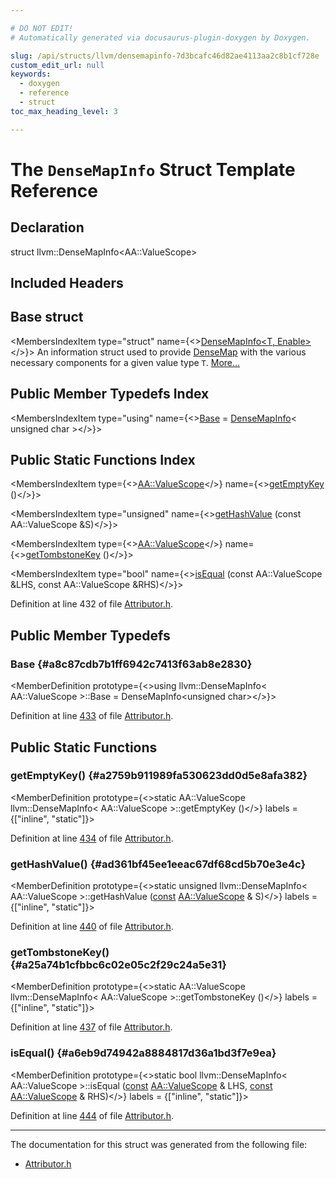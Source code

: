 ```yaml
---

# DO NOT EDIT!
# Automatically generated via docusaurus-plugin-doxygen by Doxygen.

slug: /api/structs/llvm/densemapinfo-7d3bcafc46d82ae4113aa2c8b1cf728e
custom_edit_url: null
keywords:
  - doxygen
  - reference
  - struct
toc_max_heading_level: 3

---
```





# The `DenseMapInfo` Struct Template Reference

<DoxygenPage pluginConfig={pluginConfig}>



## Declaration

<CodeBlock>struct llvm::DenseMapInfo&lt;AA::ValueScope&gt;</CodeBlock>

## Included Headers

<IncludesList>
<IncludesListItem
  filePath="llvm/Transforms/IPO/Attributor.h"
  permalink="/docs/api/files/include/include/llvm/include/llvm/transforms/include/llvm/transforms/ipo/attributor-h"
  isLocal="true" />
</IncludesList>

## Base struct

<MembersIndex>

<MembersIndexItem
  type="struct"
  name={<><a href="/docs/api/structs/llvm/densemapinfo">DenseMapInfo&lt;T, Enable&gt;</a></>}>
An information struct used to provide <a href="/docs/api/classes/llvm/densemap">DenseMap</a> with the various necessary components for a given value type <code>T</code>. <a href="/docs/api/structs/llvm/densemapinfo/#details">More...</a>
</MembersIndexItem>

</MembersIndex>

## Public Member Typedefs Index

<MembersIndex>

<MembersIndexItem
  type="using"
  name={<><a href="#a8c87cdb7b1ff6942c7413f63ab8e2830">Base</a> = <a href="/docs/api/structs/llvm/densemapinfo">DenseMapInfo</a>&lt; unsigned char &gt;</>}>
</MembersIndexItem>

</MembersIndex>

## Public Static Functions Index

<MembersIndex>

<MembersIndexItem
  type={<><a href="/docs/api/namespaces/llvm/aa/#ac85851126814105f4a92b699293e4141">AA::ValueScope</a></>}
  name={<><a href="#a2759b911989fa530623dd0d5e8afa382">getEmptyKey</a> ()</>}>
</MembersIndexItem>

<MembersIndexItem
  type="unsigned"
  name={<><a href="#ad361bf45ee1eeac67df68cd5b70e3e4c">getHashValue</a> (const AA::ValueScope &amp;S)</>}>
</MembersIndexItem>

<MembersIndexItem
  type={<><a href="/docs/api/namespaces/llvm/aa/#ac85851126814105f4a92b699293e4141">AA::ValueScope</a></>}
  name={<><a href="#a25a74b1cfbbc6c02e05c2f29c24a5e31">getTombstoneKey</a> ()</>}>
</MembersIndexItem>

<MembersIndexItem
  type="bool"
  name={<><a href="#a6eb9d74942a8884817d36a1bd3f7e9ea">isEqual</a> (const AA::ValueScope &amp;LHS, const AA::ValueScope &amp;RHS)</>}>
</MembersIndexItem>

</MembersIndex>


Definition at line 432 of file <a href="/docs/api/files/include/include/llvm/include/llvm/transforms/include/llvm/transforms/ipo/attributor-h">Attributor.h</a>.

<SectionDefinition>

## Public Member Typedefs

### Base {#a8c87cdb7b1ff6942c7413f63ab8e2830}

<MemberDefinition
  prototype={<>using llvm::DenseMapInfo&lt; AA::ValueScope &gt;::Base =  DenseMapInfo&lt;unsigned char&gt;</>}>

Definition at line <a href="/docs/api/files/include/include/llvm/include/llvm/transforms/include/llvm/transforms/ipo/attributor-h/#l00433">433</a> of file <a href="/docs/api/files/include/include/llvm/include/llvm/transforms/include/llvm/transforms/ipo/attributor-h">Attributor.h</a>.
</MemberDefinition>

</SectionDefinition>

<SectionDefinition>

## Public Static Functions

### getEmptyKey() {#a2759b911989fa530623dd0d5e8afa382}

<MemberDefinition
  prototype={<>static AA::ValueScope llvm::DenseMapInfo&lt; AA::ValueScope &gt;::getEmptyKey ()</>}
  labels = {["inline", "static"]}>

Definition at line <a href="/docs/api/files/include/include/llvm/include/llvm/transforms/include/llvm/transforms/ipo/attributor-h/#l00434">434</a> of file <a href="/docs/api/files/include/include/llvm/include/llvm/transforms/include/llvm/transforms/ipo/attributor-h">Attributor.h</a>.
</MemberDefinition>

### getHashValue() {#ad361bf45ee1eeac67df68cd5b70e3e4c}

<MemberDefinition
  prototype={<>static unsigned llvm::DenseMapInfo&lt; AA::ValueScope &gt;::getHashValue (<a href="/docs/api/files/lib/lib/target/lib/target/aarch64/aarch64promoteconstant-cpp/#a90f8350fecae261c25be85d38b451bff">const</a> <a href="/docs/api/namespaces/llvm/aa/#ac85851126814105f4a92b699293e4141">AA::ValueScope</a> &amp; S)</>}
  labels = {["inline", "static"]}>

Definition at line <a href="/docs/api/files/include/include/llvm/include/llvm/transforms/include/llvm/transforms/ipo/attributor-h/#l00440">440</a> of file <a href="/docs/api/files/include/include/llvm/include/llvm/transforms/include/llvm/transforms/ipo/attributor-h">Attributor.h</a>.
</MemberDefinition>

### getTombstoneKey() {#a25a74b1cfbbc6c02e05c2f29c24a5e31}

<MemberDefinition
  prototype={<>static AA::ValueScope llvm::DenseMapInfo&lt; AA::ValueScope &gt;::getTombstoneKey ()</>}
  labels = {["inline", "static"]}>

Definition at line <a href="/docs/api/files/include/include/llvm/include/llvm/transforms/include/llvm/transforms/ipo/attributor-h/#l00437">437</a> of file <a href="/docs/api/files/include/include/llvm/include/llvm/transforms/include/llvm/transforms/ipo/attributor-h">Attributor.h</a>.
</MemberDefinition>

### isEqual() {#a6eb9d74942a8884817d36a1bd3f7e9ea}

<MemberDefinition
  prototype={<>static bool llvm::DenseMapInfo&lt; AA::ValueScope &gt;::isEqual (<a href="/docs/api/files/lib/lib/target/lib/target/aarch64/aarch64promoteconstant-cpp/#a90f8350fecae261c25be85d38b451bff">const</a> <a href="/docs/api/namespaces/llvm/aa/#ac85851126814105f4a92b699293e4141">AA::ValueScope</a> &amp; LHS, <a href="/docs/api/files/lib/lib/target/lib/target/aarch64/aarch64promoteconstant-cpp/#a90f8350fecae261c25be85d38b451bff">const</a> <a href="/docs/api/namespaces/llvm/aa/#ac85851126814105f4a92b699293e4141">AA::ValueScope</a> &amp; RHS)</>}
  labels = {["inline", "static"]}>

Definition at line <a href="/docs/api/files/include/include/llvm/include/llvm/transforms/include/llvm/transforms/ipo/attributor-h/#l00444">444</a> of file <a href="/docs/api/files/include/include/llvm/include/llvm/transforms/include/llvm/transforms/ipo/attributor-h">Attributor.h</a>.
</MemberDefinition>

</SectionDefinition>

<hr/>

The documentation for this struct was generated from the following file:

<ul>
<li><a href="/docs/api/files/include/include/llvm/include/llvm/transforms/include/llvm/transforms/ipo/attributor-h">Attributor.h</a></li>
</ul>

</DoxygenPage>
